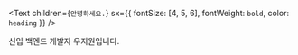 <Text
  children={`안녕하세요.`}
  sx={{ fontSize: [4, 5, 6], fontWeight: `bold`, color: `heading` }}
/>

신입 백엔드 개발자 우지원입니다.
